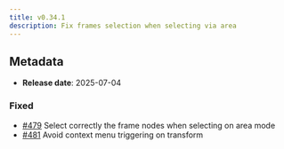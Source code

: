 ```yaml
---
title: v0.34.1
description: Fix frames selection when selecting via area
---
```


## Metadata

- **Release date**: 2025-07-04

### Fixed

- [#479](https://github.com/InditexTech/weavejs/issues/479) Select correctly the frame nodes when selecting on area mode
- [#481](https://github.com/InditexTech/weavejs/issues/481) Avoid context menu triggering on transform
